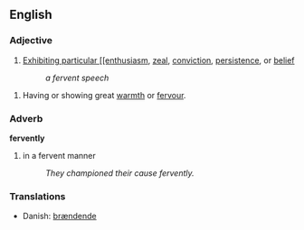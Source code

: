 ==English==
===Adjective===
# [[Exhibiting particular [[enthusiasm]], [[zeal]], [[conviction]], [[persistence]], or [[belief]]
#: ''a fervent speech''

# Having or showing great [[warmth]] or [[fervour]].

===Adverb===
'''fervently'''

# in a fervent manner
#: ''They championed their cause fervently.''

===Translations===
*Danish: [[brændende]]